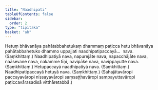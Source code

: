 ```yaml
---
title: "Naadhipati"
tableOfContents: false
sidebar:
  order: 2
type: "tipitaka"
basket: "ab"
---
```



<DynamicBreadcrumb />

<Division number="292">

<Paragraph number="595">
Hetuṃ bhāvanāya pahātabbahetukaṃ dhammaṃ paṭicca hetu bhāvanāya pahātabbahetuko dhammo uppajjati naadhipatipaccayā…  nava. (Saṃkhittaṃ.)
</Paragraph>

</Division>
<Division number="293">

<Paragraph number="596">
Naadhipatiyā nava, napurejāte nava, napacchājāte nava, naāsevane nava, nakamme tīṇi, navipāke nava, navippayutte nava. (Saṃkhittaṃ.)
</Paragraph>

<Paragraph number="597">
Hetupaccayā naadhipatiyā nava. (Saṃkhittaṃ.)
</Paragraph>

<Paragraph number="598">
Naadhipatipaccayā hetuyā nava. (Saṃkhittaṃ.)
</Paragraph>

<Paragraph number="599">
(Sahajātavāropi paccayavāropi nissayavāropi saṃsaṭṭhavāropi sampayuttavāropi paṭiccavārasadisā vitthāretabbā.)
</Paragraph>
</Division>